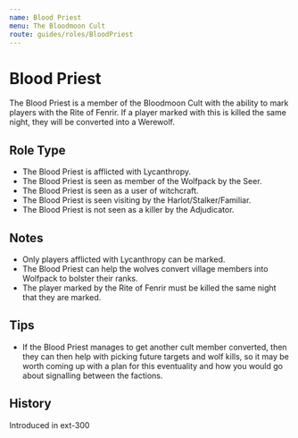 ```yaml
---
name: Blood Priest
menu: The Bloodmoon Cult
route: guides/roles/BloodPriest
---
```



# Blood Priest

The Blood Priest is a member of the Bloodmoon Cult with the ability to mark players with the Rite of Fenrir. If a player marked with this is killed the same night, they will be converted into a Werewolf.

## Role Type

- The Blood Priest is afflicted with Lycanthropy.
- The Blood Priest is seen as member of the Wolfpack by the Seer.
- The Blood Priest is seen as a user of witchcraft.
- The Blood Priest is seen visiting by the Harlot/Stalker/Familiar.
- The Blood Priest is not seen as a killer by the Adjudicator.

## Notes

- Only players afflicted with Lycanthropy can be marked.
- The Blood Priest can help the wolves convert village members into Wolfpack to bolster their ranks.
- The player marked by the Rite of Fenrir must be killed the same night that they are marked.

## Tips

- If the Blood Priest manages to get another cult member converted, then they can then help with picking future targets and wolf kills, so it may be worth coming up with a plan for this eventuality and how you would go about signalling between the factions.

## History

<Timeline lineColor="white">
  <Event interval="2019-01-01">Introduced in ext-300</Event>
</Timeline>
